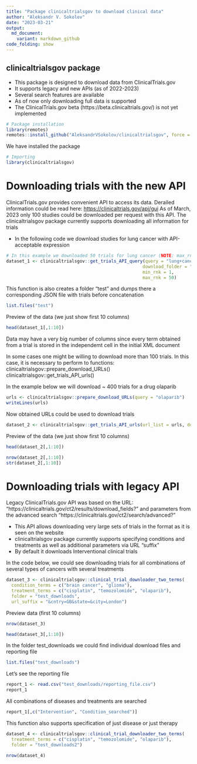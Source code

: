 ```yaml
---
title: "Package clinicaltrialsgov to download clinical data"
author: "Aleksandr V. Sokolov"
date: "2023-03-21"
output:
  md_document:
    variant: markdown_github
code_folding: show
---
```


## clinicaltrialsgov package

-   This package is designed to download data from ClinicalTrials.gov
-   It supports legacy and new APIs (as of 2022-2023)
-   Several search features are available
-   As of now only downloading full data is supported
-   The ClinicalTrials.gov beta (https://beta.clinicaltrials.gov/) is not yet implemented

```r
# Package installation
library(remotes)
remotes::install_github("AleksandrVSokolov/clinicaltrialsgov", force = TRUE)
```

We have installed the package

```r
# Importing
library(clinicaltrialsgov)
```

# Downloading trials with the new API

ClinicalTrials.gov provides convenient API to access its data. Derailed information could be read here: <https://clinicaltrials.gov/api/gui> As of March, 2023 only 100 studies could be downloaded per request with this API. The clinicaltrialsgov package currently supports downloading all information for trials

-   In the following code we download studies for lung cancer with API-acceptable expression

```r
# In this example we downloaded 50 trials for lung cancer (NOTE: max_rnk - min_rnk should be no more than 100)
dataset_1 <- clinicaltrialsgov::get_trials_API_query(query = "lung+cancer",
                                                    download_folder = "test",
                                                    min_rnk = 1,
                                                    max_rnk = 50)

```

This function is also creates a folder "test" and dumps there a corresponding JSON file with trials before concatenation

```r
list.files("test")
```


Preview of the data (we just show first 10 columns)

```r
head(dataset_1[,1:10])
```

Data may have a very big number of columns since every term obtained from a trial is stored in the independemt cell in the initial XML document

In some cases one might be willing to download more than 100 trials. In this case, it is necessary to perform to functions: clinicaltrialsgov::prepare_download_URLs() clinicaltrialsgov::get_trials_API_urls()

In the example below we will download \~ 400 trials for a drug olaparib

```r
urls <- clinicaltrialsgov::prepare_download_URLs(query = "olaparib")
writeLines(urls)
```

Now obtained URLs could be used to download trials

```r
dataset_2 <- clinicaltrialsgov::get_trials_API_urls(url_list = urls, download_folder = "test2")
```

Preview of the data (we just show first 10 columns)

```r
head(dataset_2[,1:10])
```

```r
nrow(dataset_2[,1:10])
str(dataset_2[,1:10])
```

# Downloading trials with legacy API

Legacy ClinicalTrials.gov API was based on the URL: "https://clinicaltrials.gov/ct2/results/download_fields?" and parameters from the advanced search "https://clinicaltrials.gov/ct2/search/advanced?"

- This API allows downloading very large sets of trials in the format as it is seen on the website
- clinicaltrialsgov package currently supports specifying conditions and treatments as well as additional parameters via URL "suffix"
- By default it downloads Interventional clinical trials

In the code below, we could see downloading trials for all combinations of several types of cancers with several treatments

```r

dataset_3 <- clinicaltrialsgov::clinical_trial_downloader_two_terms(
  condition_terms = c("brain cancer", "glioma"),
  treatment_terms = c("cisplatin", "temozolomide", "olaparib"),
  folder = "test_downloads",
  url_suffix = "&cntry=GB&state=&city=London")
```
Preview data (first 10 columns)
```r
nrow(dataset_3)
```

```r
head(dataset_3[,1:10])
```
In the folder test_downloads we could find individual download files and reporting file

```r
list.files("test_downloads")
```
Let's see the reporting file
```r
report_1 <- read.csv("test_downloads/reporting_file.csv")
report_1
```
All combinations of diseases and treatments are searched
```r
report_1[,c("Intervention", "Condition_searched")]
```

This function also supports specification of just disease or just therapy

```r
dataset_4 <- clinicaltrialsgov::clinical_trial_downloader_two_terms(
  treatment_terms = c("cisplatin", "temozolomide", "olaparib"),
  folder = "test_downloads2")
```
```r
nrow(dataset_4)
```




